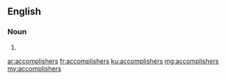 ==English==

===Noun===
{{head|en|plural}}

# {{plural of|accomplisher|lang=en|nocat=1}}

[[ar:accomplishers]]
[[fr:accomplishers]]
[[ku:accomplishers]]
[[mg:accomplishers]]
[[my:accomplishers]]